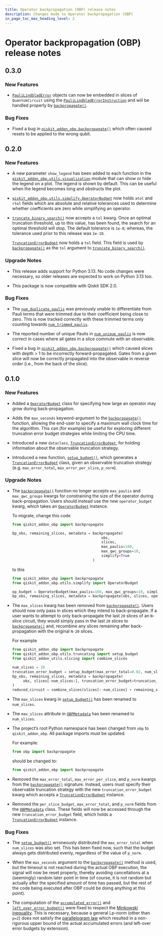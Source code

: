 ```yaml
---
title: Operator backpropagation (OBP) release notes
description: Changes made to Operator backpropagation (OBP)
in_page_toc_max_heading_level: 2
---
```


<span id="release-notes" />

<span id="id1" />

# Operator backpropagation (OBP) release notes

<span id="release-notes-0-3-0" />

<span id="id2" />

## 0.3.0

<span id="release-notes-0-3-0-new-features" />

### New Features

*   [`PauliLindbladError`](/docs/api/qiskit-ibm-runtime/utils-noise-learner-result-pauli-lindblad-error "(in Qiskit Runtime IBM Client)") objects can now be embedded in slices of `QuantumCircuit` using the [`PauliLindbladErrorInstruction`](utils-noise-pauli-lindblad-error-instruction "qiskit_addon_obp.utils.noise.PauliLindbladErrorInstruction") and will be handled properly by [`backpropagate()`](qiskit-addon-obp#backpropagate "qiskit_addon_obp.backpropagate").

<span id="release-notes-0-3-0-bug-fixes" />

### Bug Fixes

*   Fixed a bug in [`qiskit_addon_obp.backpropagate()`](qiskit-addon-obp#backpropagate "qiskit_addon_obp.backpropagate") which often caused resets to be applied to the wrong qubit.

<span id="release-notes-0-2-0" />

<span id="id3" />

## 0.2.0

<span id="release-notes-0-2-0-new-features" />

<span id="id4" />

### New Features

*   A new parameter `show_legend` has been added to each function in the [`qiskit_addon_obp.utils.visualization`](utils-visualization#module-qiskit_addon_obp.utils.visualization "qiskit_addon_obp.utils.visualization") module that can show or hide the legend on a plot. The legend is shown by default. This can be useful when the legend becomes long and obstructs the plot.

*   [`qiskit_addon_obp.utils.simplify.OperatorBudget`](utils-simplify#operatorbudget "qiskit_addon_obp.utils.simplify.OperatorBudget") now holds `atol` and `rtol` fields which are absolute and relative tolerances used to determine whether coefficients are zero while simplifying an operator.

*   [`truncate_binary_search()`](utils-truncating#truncate_binary_search "qiskit_addon_obp.utils.truncating.truncate_binary_search") now accepts a `tol` kwarg. Once an optimal truncation threshold, up to this value, has been found, the search for an optimal threshold will stop. The default tolerance is `1e-8`; whereas, the tolerance used prior to this release was `1e-10`.

    [`TruncationErrorBudget`](utils-truncating#truncationerrorbudget "qiskit_addon_obp.utils.truncating.TruncationErrorBudget") now holds a `tol` field. This field is used by [`backpropagate()`](qiskit-addon-obp#backpropagate "qiskit_addon_obp.backpropagate") as the `tol` argument to [`truncate_binary_search()`](utils-truncating#truncate_binary_search "qiskit_addon_obp.utils.truncating.truncate_binary_search").

<span id="release-notes-0-2-0-upgrade-notes" />

### Upgrade Notes

*   This release adds support for Python 3.13. No code changes were necessary, so older releases are expected to work on Python 3.13 too.

*   This package is now compatible with Qiskit SDK 2.0.

<span id="release-notes-0-2-0-bug-fixes" />

<span id="id5" />

### Bug Fixes

*   The [`num_duplicate_paulis`](utils-simplify#num_duplicate_paulis "qiskit_addon_obp.utils.simplify.SimplifyMetadata.num_duplicate_paulis") was previously unable to differentiate from Pauli terms that were trimmed due to their coefficient being close to zero. This is now tracked correctly with these trimmed terms only counting towards [`num_trimmed_paulis`](utils-simplify#num_trimmed_paulis "qiskit_addon_obp.utils.simplify.SimplifyMetadata.num_trimmed_paulis").

*   The reported number of unique Paulis in [`num_unique_paulis`](utils-simplify#num_unique_paulis "qiskit_addon_obp.utils.simplify.SimplifyMetadata.num_unique_paulis") is now correct in cases where all gates in a slice commute with an observable.

*   Fixed a bug in [`qiskit_addon_obp.backpropagate()`](qiskit-addon-obp#backpropagate "qiskit_addon_obp.backpropagate") which caused slices with depth > 1 to be incorrectly forward-propagated. Gates from a given slice will now be correctly propagated into the observable in reverse order (i.e., from the back of the slice).

<span id="release-notes-0-1-0" />

<span id="id6" />

## 0.1.0

<span id="release-notes-0-1-0-new-features" />

<span id="id7" />

### New Features

*   Added a [`OperatorBudget`](utils-simplify#operatorbudget "qiskit_addon_obp.utils.simplify.OperatorBudget") class for specifying how large an operator may grow during back-propagation.

*   Adds the `max_seconds` keyword-argument to the [`backpropagate()`](qiskit-addon-obp#backpropagate "qiskit_addon_obp.backpropagate") function, allowing the end-user to specify a maximum wall clock time for the algorithm. This can (for example) be useful for exploring different truncation error budget strategies while limiting the CPU time.

*   Introduced a new `dataclass`, [`TruncationErrorBudget`](utils-truncating#truncationerrorbudget "qiskit_addon_obp.utils.truncating.TruncationErrorBudget"), for holding information about the observable truncation strategy.

*   Introduced a new function, [`setup_budget()`](utils-truncating#setup_budget "qiskit_addon_obp.utils.truncating.setup_budget"), which generates a [`TruncationErrorBudget`](utils-truncating#truncationerrorbudget "qiskit_addon_obp.utils.truncating.TruncationErrorBudget") class, given an observable truncation strategy (e.g. `max_error_total`, `max_error_per_slice`, `p_norm`).

<span id="release-notes-0-1-0-upgrade-notes" />

<span id="id8" />

### Upgrade Notes

*   The [`backpropagate()`](qiskit-addon-obp#backpropagate "qiskit_addon_obp.backpropagate") function no longer accepts `max_paulis` and `max_qwc_groups` kwargs for constraining the size of the operator during back-propagation. Users should instead use the new `operator_budget` kwarg, which takes an [`OperatorBudget`](utils-simplify#operatorbudget "qiskit_addon_obp.utils.simplify.OperatorBudget") instance.

    To migrate, change this code

    ```python
    from qiskit_addon_obp import backpropagate

    bp_obs, remaining_slices, metadata = backpropagate(
                                             obs,
                                             slices,
                                             max_paulis=100,
                                             max_qwc_groups=10,
                                             simplify=True
                                         )
    ```

    to this

    ```python
    from qiskit_addon_obp import backpropagate
    from qiskit_addon_obp.utils.simplify import OperatorBudget

    op_budget = OperatorBudget(max_paulis=100, max_qwc_groups=10, simplify=True)
    bp_obs, remaining_slices, metadata = backpropagate(obs, slices, operator_budget=op_budget)
    ```

*   The `max_slices` kwarg has been removed from [`backpropagate()`](qiskit-addon-obp#backpropagate "qiskit_addon_obp.backpropagate"). Users should now only pass in slices which they intend to back-propagate. If a user wants to attempt to only back-propagate the last `20` slices of an `N`-slice circuit, they would simply pass in the last `20` slices to [`backpropagate()`](qiskit-addon-obp#backpropagate "qiskit_addon_obp.backpropagate") and, recombine any slices remaining after back-propagation with the original `N-20` slices.

    For example

    ```python
    from qiskit_addon_obp import backpropagate
    from qiskit_addon_obp.utils.truncating import setup_budget
    from qiskit_addon_utils.slicing import combine_slices

    num_slices = 20
    truncation_error_budget = setup_budget(max_error_total=0.02, num_slices=num_slices, p_norm=1)
    bp_obs, remaining_slices, metadata = backpropagate(
         obs, slices[-num_slices:], truncation_error_budget=truncation_error_budget
    )
    reduced_circuit = combine_slices(slices[:-num_slices] + remaining_slices)
    ```

*   The `max_slices` kwarg in [`setup_budget()`](utils-truncating#setup_budget "qiskit_addon_obp.utils.truncating.setup_budget") has been renamed to `num_slices`.

*   The `max_slices` attribute in [`OBPMetadata`](utils-metadata-obp-metadata "qiskit_addon_obp.utils.metadata.OBPMetadata") has been renamed to `num_slices`.

*   The project’s root Python namespace has been changed from `obp` to `qiskit_addon_obp`. All package imports must be updated.

    For example:

    ```python
    from obp import backpropagate
    ```

    should be changed to:

    ```python
    from qiskit_addon_obp import backpropagate
    ```

*   Removed the `max_error_total`, `max_error_per_slice`, and `p_norm` kwargs from the [`backpropagate()`](qiskit-addon-obp#backpropagate "qiskit_addon_obp.backpropagate") signature. Instead, users must specify their observable truncation strategy with the new `truncation_error_budget` kwarg which accepts a [`TruncationErrorBudget`](utils-truncating#truncationerrorbudget "qiskit_addon_obp.utils.truncating.TruncationErrorBudget") instance.

*   Removed the `per_slice_budget`, `max_error_total`, and `p_norm` fields from the [`OBPMetadata`](utils-metadata-obp-metadata "qiskit_addon_obp.utils.metadata.OBPMetadata") class. These fields will now be accessed through the new `truncation_error_budget` field, which holds a [`TruncationErrorBudget`](utils-truncating#truncationerrorbudget "qiskit_addon_obp.utils.truncating.TruncationErrorBudget") instance.

<span id="release-notes-0-1-0-bug-fixes" />

<span id="id9" />

### Bug Fixes

*   The [`setup_budget()`](utils-truncating#setup_budget "qiskit_addon_obp.utils.truncating.setup_budget") erroneously distributed the `max_error_total` when `num_slices` was also set. This has been fixed now, such that the budget always gets distributed evenly, regardless of the value of `p_norm`.

*   When the `max_seconds` argument to the [`backpropagate()`](qiskit-addon-obp#backpropagate "qiskit_addon_obp.backpropagate") method is used, but the timeout is not reached during the actual OBP execution, the signal will now be reset properly, thereby avoiding cancellations at a (seemingly) random later point in time (of course, it is not random but actually after the specified amount of time has passed, but the rest of the code being executed after OBP could be doing anything at this point).

*   The computation of the [`accumulated_error()`](utils-metadata-obp-metadata#accumulated_error "qiskit_addon_obp.utils.metadata.OBPMetadata.accumulated_error") and [`left_over_error_budget()`](utils-metadata-obp-metadata#left_over_error_budget "qiskit_addon_obp.utils.metadata.OBPMetadata.left_over_error_budget") were fixed to respect the [Minkowski inequality](https://en.wikipedia.org/wiki/Minkowski_inequality). This is necessary, because a general Lp-norm (other than `p=2`) does not satisfy the [parallelogram law](https://en.wikipedia.org/wiki/Parallelogram_law) which resulted in a non-rigorous upper bound of the actual accumulated errors (and left-over error budgets by extension).

